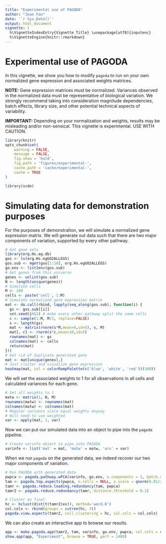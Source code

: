 ```yaml
---
title: "Experimental use of PAGODA"
author: "Jean Fan"
date: '`r Sys.Date()`'
output: html_document
vignette: |
  %\VignetteIndexEntry{Vignette Title} \usepackage[utf8]{inputenc}
  %\VignetteEngine{knitr::rmarkdown}
---
```


# Experimental use of PAGODA

In this vignette, we show you how to modify `pagoda` to run on your own normalized gene expression and associated weights matrices. 

**NOTE:** Gene expression matrices must be normalized. Variances observed in the normalized data must be representative of biological variation. We strongly recommend taking into consideration magnitude dependencies, batch effects, library size, and other potential technical aspects of variability. 

**IMPORTANT:** Depending on your normalization and weights, results may be misleading and/or non-sensical. This vignette is experimental. USE WITH CAUTION. 

```r
library(knitr)
opts_chunk$set(
    warning = FALSE,
    message = FALSE,
    fig.show = 'hold',
    fig.path = 'figures/experimental-',
    cache.path = 'cache/experimental-',
    cache = TRUE
)

library(scde)
```

# Simulating data for demonstration purposes

For the purposes of demonstration, we will simulate a normalized gene expression matrix. We will generate out data such that there are two major components of variation, supported by every other pathway. 
```r
# Get gene sets
library(org.Hs.eg.db)
gos <- ls(org.Hs.egGO2ALLEGS)
gos.sub <- mget(gos[1:10], org.Hs.egGO2ALLEGS)
go.env <- list2env(gos.sub)
# Get genes from this universe
genes <- unlist(gos.sub)
N <- length(unique(genes))
# Simulate cells
M <- 100
cells <- paste('cell', 1:M)
# Simulate normalized gene expression matrix
mat <- do.call(rbind, lapply(seq_along(gos.sub), function(i) {
  gs <- gos.sub[[i]]
  set.seed(i%%2) # make every other pathway split the same cells
  c <- sample(1:M, M/2, replace=FALSE) 
  s <- length(gs)
  mat <- matrix(rnorm(s*M,mean=0,sd=5), s, M)
  mat[, c] <- rnorm(s*c,mean=10,sd=5)
  rownames(mat) <- gs
  colnames(mat) <- cells
  return(mat)
}))
# Get rid of duplicate generated gene
mat <- mat[unique(genes),]
# Just cluster and visualize gene expression
heatmap(mat, col = colorRampPalette(c('blue', 'white', 'red'))(100))
```

We will set the associated weights to 1 for all observations in all cells and calculated variances for each gene. 

```r
# Set all weights to 1
matw <- matrix(1, N, M)
rownames(matw) <- rownames(mat)
colnames(matw) <- colnames(mat)
# Regular variance since equal weights anyway
# Will need to use weighted
var <- apply(mat, 1, var)
```

Now we can put our simulated data into an object to pipe into the `pagoda` pipeline.

```r
# Create varinfo object to pipe into PAGODA
varinfo <- list('mat' = mat, 'matw' = matw, 'arv' = var)
```

When we run `pagoda` on the generated data, we indeed recover our two major components of variation. 

```r
# Run PAGODA with generated data
pwpca <- pagoda.pathway.wPCA(varinfo, go.env, n.components = 1, batch.center = FALSE, verbose = 1)
tam <- pagoda.top.aspects(pwpca, n.cells = NULL, z.score = qnorm(0.01/2, lower.tail = FALSE))
tamr <- pagoda.reduce.loading.redundancy(tam, pwpca)
tamr2 <- pagoda.reduce.redundancy(tamr, distance.threshold = 0.2)

# Cluster on final
hc <- hclust(dist(t(tamr2$xv)), method='ward.D')
col.cols <- rbind(groups = cutree(hc, 3))
pagoda.view.aspects(tamr2, cell.clustering = hc, col.cols = col.cols)
```

We can also create an interactive app to browse our results. 

```r
app <- make.pagoda.app(tamr2, tam, varinfo, go.env, pwpca, col.cols = col.cols, cell.clustering = hc, title = "Experiment")
show.app(app, "Experiment", browse = TRUE, port = 1400)  
```